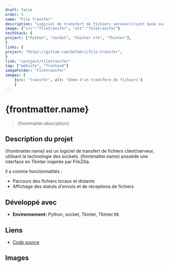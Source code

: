 ```yaml
---
draft: false
order: 5
name: "File Transfer"
description: "Logiciel de transfert de fichiers serveur/client basé sur les sockets, doté d'une interface en Tkinter."
image: {"src":"filetransfer", "alt":"filetransfer"}
techStack: {
project: ["Python", "socket", "tkinter.ttk", "Tkinter"],
}
links: {
project: "https://gitlab.com/befabri/file-transfer",
}
link: "/project/filetransfer"
tag: ["website", "frontend"]
imageFolder: "filetransfer"
images: [
    {src: "transfer", alt: "Démo d'un transfère de fichiers"}
    ]
---
```


# {frontmatter.name}

> {frontmatter.description}

## Description du projet

{frontmatter.name} est un logiciel de transfert de fichiers client/serveur, utilisant la technologie des sockets. {frontmatter.name} possède une interface en Tkinter inspirée par FileZilla.

Il a comme fonctionnalités :

-   Parcours des fichiers locaux et distants
-   Affichage des statuts d'envois et de réceptions de fichiers

## Développé avec

-   **Environnement:** Python, socket, Tkinter, Tkinter.ttk

## Liens

-   [Code source](https://gitlab.com/befabri/file-transfer)

## Images

